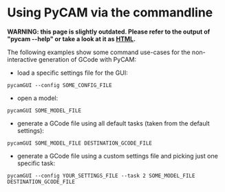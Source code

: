 = Using PyCAM via the commandline =

'''WARNING: this page is slightly outdated. Please refer to the output of "pycam --help" or take a look at it as [http://pycam.sourceforge.net/pycam.1.html HTML].'''

The following examples show some command use-cases for the non-interactive generation of GCode with PyCAM:
*  load a specific settings file for the GUI:
 <pre>pycamGUI --config SOME_CONFIG_FILE</pre>
* open a model:
 <pre>pycamGUI SOME_MODEL_FILE</pre>
* generate a GCode file using all default tasks (taken from the default settings):
 <pre>pycamGUI SOME_MODEL_FILE DESTINATION_GCODE_FILE</pre>
* generate a GCode file using a custom settings file and picking just one specific task:
 <pre>pycamGUI --config YOUR_SETTINGS_FILE --task 2 SOME_MODEL_FILE DESTINATION_GCODE_FILE</pre>